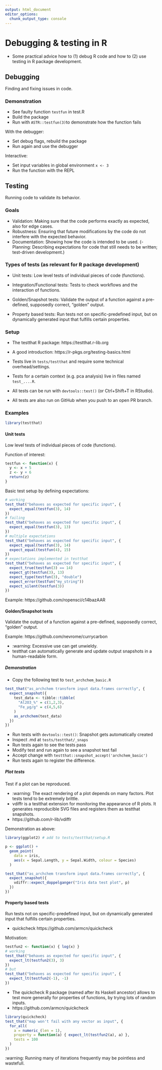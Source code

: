 ```yaml
---
output: html_document
editor_options: 
  chunk_output_type: console
---
```


# Debugging & testing in R

- Some practical advice how to (1) debug R code and how to (2) use testing in R package development.

## Debugging

Finding and fixing issues in code.

### Demonstration

- See faulty function `testfun` in test.R
- Build the package
- Run with `ASTR::testfun(3)`to demonstrate how the function fails

With the debugger:

- Set debug flags, rebuild the package
- Run again and use the debugger

Interactive:

- Set input variables in global environment `x <- 3`
- Run the function with the REPL

## Testing

Running code to validate its behavior.

### Goals

- Validation:
    Making sure that the code performs exactly as expected,
    also for edge cases.
- Robustness:
    Ensuring that future modifications by the code do not interfere
    with the expected behavior.
- Documentation:
    Showing how the code is intended to be used.
(- Planning:
    Describing expectations for code that still needs to be written;
    test-driven development.)

### Types of tests (as relevant for R package development)

- Unit tests:
    Low level tests of individual pieces of code (functions).
- Integration/Functional tests:
    Tests to check workflows and the interaction of functions.

- Golden/Snapshot tests:
    Validate the output of a function against a pre-defined,
    supposedly correct, "golden" output.
- Property based tests:
    Run tests not on specific-predefined input, but on dynamically
    generated input that fulfills certain properties.

### Setup

- The testthat R package: https://testthat.r-lib.org
- A good introduction: https://r-pkgs.org/testing-basics.html

- Tests live in `tests/testthat` and require some technical overhead/settings.
- Tests for a certain context (e.g. pca analysis) live in files named `test_....R`.
- All tests can be run with `devtools::test()` (or Ctrl+Shift+T in RStudio).
- All tests are also run on GitHub when you push to an open PR branch.

### Examples

```r
library(testthat)
```

#### Unit tests

Low level tests of individual pieces of code (functions).

Function of interest:

```r
testfun <- function(x) {
  y <- x + 5
  z <- y + 6
  return(z)
}
```

Basic test setup by defining expectations:

```r
# working
test_that("behaves as expected for specific input", {
  expect_equal(testfun(3), 14)
})
# failing
test_that("behaves as expected for specific input", {
  expect_equal(testfun(3), 13)
})
# multiple expectations
test_that("behaves as expected for specific input", {
  expect_equal(testfun(3), 14)
  expect_equal(testfun(4), 15)
})
# expectations implemented in testthat
test_that("behaves as expected for specific input", {
  expect_true(testfun(3) == 14)
  expect_gt(testfun(3), 13)
  expect_type(testfun(3), "double")
  expect_error(testfun("my_string"))
  expect_silent(testfun(3))
})
```

Example: https://github.com/ropensci/c14bazAAR

#### Golden/Snapshot tests

Validate the output of a function against a pre-defined, supposedly correct, "golden" output.

Example: https://github.com/nevrome/currycarbon

- :warning: Excessive use can get unwieldy.
- testthat can automatically generate and update output snapshots in a human-readable form.

##### Demonstration

- Copy the following test to `test_archchem_basic.R`

```r
test_that("as_archchem transform input data.frames correctly", {
  expect_snapshot({
    test_data <- tibble::tibble(
      "Al2O3_%" = c(1,2,3),
      "Fe_µg/g" = c(4,5,6)
    )
    as_archchem(test_data)
  })
})
```

- Run tests with `devtools::test()`: Snapshot gets automatically created
- Inspect .md at `tests/testthat/_snaps`
- Run tests again to see the tests pass
- Modify test and run again to see a snapshot test fail
- Accept change with `testthat::snapshot_accept('archchem_basic')`
- Run tests again to register the difference.

##### Plot tests

Test if a plot can be reproduced.

- :warning: The exact rendering of a plot depends on many factors. Plot tests tend to be extremely brittle.
- vdiffr is a testthat extension for monitoring the appearance of R plots. It generates reproducible SVG files and registers them as testthat snapshots.
- https://github.com/r-lib/vdiffr

Demonstration as above:

```r
library(ggplot2) # add to tests/testthat/setup.R

p <- ggplot() +
  geom_point(
    data = iris,
    aes(x = Sepal.Length, y = Sepal.Width, colour = Species)
  )

test_that("as_archchem transform input data.frames correctly", {
  expect_snapshot({
    vdiffr::expect_doppelganger("Iris data test plot", p)
  })
})
```

#### Property based tests

Run tests not on specific-predefined input, but on dynamically generated input that fulfills certain properties.

- quickcheck https://github.com/armcn/quickcheck

Motivation:

```r
testfun2 <- function(x) { log(x) }
# working
test_that("behaves as expected for specific input", {
  expect_lt(testfun2(3), 3)
})
# but
test_that("behaves as expected for specific input", {
  expect_lt(testfun2(-1), -1)
})
```

- The quickcheck R package (named after its Haskell ancestor) allows to test more generally for properties of functions, by trying lots of random inputs.
- https://github.com/armcn/quickcheck

```r
library(quickcheck)
test_that("map won't fail with any vector as input", {
  for_all(
    a = numeric_(len = 1),
    property = function(a) { expect_lt(testfun2(a), a) },
    tests = 100
  )
})
```

:warning: Running many of iterations frequently may be pointless and wastefull.
